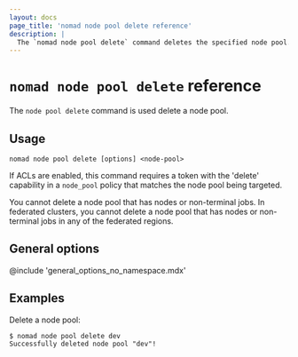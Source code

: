 ```yaml
---
layout: docs
page_title: 'nomad node pool delete reference'
description: |
  The `nomad node pool delete` command deletes the specified node pool.
---
```


# `nomad node pool delete` reference

The `node pool delete` command is used delete a node pool.

## Usage

```plaintext
nomad node pool delete [options] <node-pool>
```

If ACLs are enabled, this command requires a token with the 'delete'
capability in a `node_pool` policy that matches the node pool being targeted.

You cannot delete a node pool that has nodes or non-terminal jobs. In federated
clusters, you cannot delete a node pool that has nodes or non-terminal jobs in
any of the federated regions.

## General options

@include 'general_options_no_namespace.mdx'

## Examples

Delete a node pool:

```shell-session
$ nomad node pool delete dev
Successfully deleted node pool "dev"!
```
